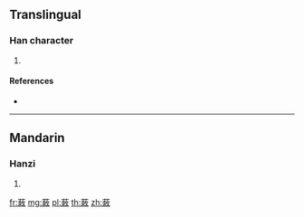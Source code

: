 {{character info/new}}
==Translingual==

===Han character===
{{Han char|rn=140|rad=艸|as=10|sn=16|four=44948|canj=TDBK}}

# {{defn|Han|sort=艸10}}

====References====
* {{Han ref|kx=1052.051|hdz=53262.051|uh=84DB|ud=34011|bh=E3D1|bd=58321}}

----

==Mandarin==

===Hanzi===
{{cmn-hanzi|pin=[[cè]] ([[ce4]])|wg=ts'e<sup>4</sup>}}

# {{defn|lang=cmn|sort=艸10}}

[[fr:蓛]]
[[mg:蓛]]
[[pl:蓛]]
[[th:蓛]]
[[zh:蓛]]